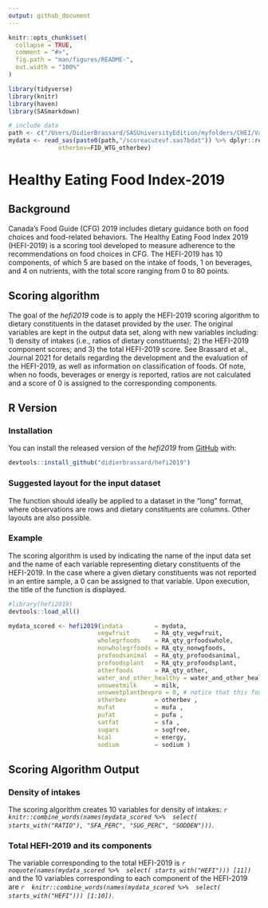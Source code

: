 ```yaml
---
output: github_document
---
```


```r
knitr::opts_chunk$set(
  collapse = TRUE,
  comment = "#>",
  fig.path = "man/figures/README-",
  out.width = "100%"
)

library(tidyverse)
library(knitr)
library(haven)
library(SASmarkdown)

# include data
path <- c("/Users/DidierBrassard/SASUniversityEdition/myfolders/CHEI/Validation/Temp/")
mydata <- read_sas(paste0(path,"/scoreacutevf.sas7bdat")) %>% dplyr::rename(RA_qty_nonwgfoods=RA_qty_grfoodsrefined, 
              otherbev=FID_WTG_otherbev)

```

# Healthy Eating Food Index-2019

<!-- badges: start -->
<!-- badges: end -->

## Background

Canada’s Food Guide (CFG) 2019 includes dietary guidance both on food choices and food-related behaviors. The Healthy Eating Food Index 2019 (HEFI-2019) is a scoring tool developed to measure adherence to the recommendations on food choices in CFG. The HEFI-2019 has 10 components, of which 5 are based on the intake of foods, 1 on beverages, and 4 on nutrients, with the total score ranging from 0 to 80 points.

## Scoring algorithm
The goal of the *hefi2019* code is to apply the HEFI-2019 scoring algorithm to dietary constituents in the dataset provided by the user. The original variables are kept in the output data set, along with new variables including: 1) density of intakes (i.e., ratios of dietary constituents); 2) the HEFI-2019 component scores; and 3) the total HEFI-2019 score.
See Brassard et al., Journal 2021 for details regarding the development and the evaluation of the HEFI-2019, as well as information on classification of foods. Of note, when no foods, beverages or energy is reported, ratios are not calculated and a score of 0 is assigned to the corresponding components.

## R Version

### Installation 

You can install the released version of the *hefi2019* from [GitHub](https://github.com) with:

``` r
devtools::install_github("didierbrassard/hefi2019")
```

### Suggested layout for the input dataset

The function should ideally be applied to a dataset in the "long" format, where observations are rows and dietary constituents are columns. Other layouts are also possible.

### Example

The scoring algorithm is used by indicating the name of the input data set and the name of each variable representing dietary constituents of the HEFI-2019. In the case where a given dietary constituents was not reported in an entire sample, a 0 can be assigned to that variable. Upon execution, the title of the function is displayed.

```r
#library(hefi2019)
devtools::load_all()

mydata_scored <- hefi2019(indata         = mydata,
                         vegwfruit       = RA_qty_vegwfruit,
                         wholegrfoods    = RA_qty_grfoodswhole,
                         nonwholegrfoods = RA_qty_nonwgfoods,
                         profoodsanimal  = RA_qty_profoodsanimal,
                         profoodsplant   = RA_qty_profoodsplant,
                         otherfoods      = RA_qty_other,
                         water_and_other_healthy = water_and_other_healthy,
                         unsweetmilk     = milk,
                         unsweetplantbevpro = 0, # notice that this food was not consumed and is given a value of 0
                         otherbev        = otherbev ,
                         mufat           = mufa ,
                         pufat           = pufa ,
                         satfat          = sfa ,
                         sugars          = sugfree,
                         kcal            = energy,
                         sodium          = sodium )

```


## Scoring Algorithm Output

### Density of intakes
The scoring algorithm creates 10 variables for density of intakes: *`r knitr::combine_words(names(mydata_scored %>%  select( starts_with("RATIO"), "SFA_PERC", "SUG_PERC", "SODDEN")))`*.

### Total HEFI-2019 and its components
The variable corresponding to the total HEFI-2019 is *`r noquote(names(mydata_scored %>%  select( starts_with("HEFI"))) [11])`* and the 10 variables corresponding to each component of the HEFI-2019 are *`r  knitr::combine_words(names(mydata_scored %>%  select( starts_with("HEFI"))) [1:10])`*.

